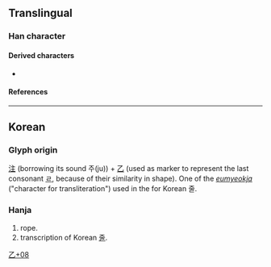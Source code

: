{{character info/new}}
==Translingual==

===Han character===
{{Han char|rn=5|rad=乙|as=08|sn=9|four=|canj=EGN|ids=⿱注乙}}

====Derived characters====
* {{l|mul|[[𨩾]]}}

====References====
{{Han ref|kx=0084.241|dj=0171.340|hdz=10056.051|uh=4E7C}}

----

==Korean==

===Glyph origin===
[[注]] (borrowing its sound 주(ju)) + [[乙]] (used as marker to represent the last consonant [[ㄹ]], because of their similarity in shape). One of the ''[[음역자|eumyeokja]]'' ("character for transliteration") used in the {{w|Idu script}} for Korean 줄.

===Hanja===
{{ko-hanja|hangeul=[[줄]]|rv=jul|mr=chul|y=cwul}}

# rope.
# transcription of Korean [[줄]].

[[Category:Korean-only CJKV Characters|乙+08]]